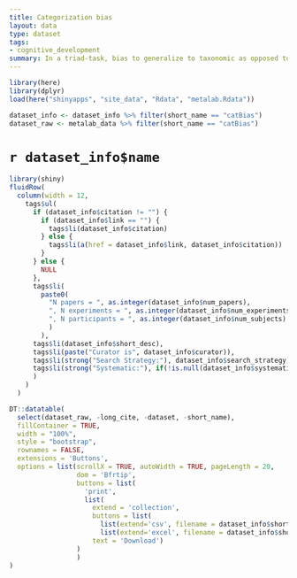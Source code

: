 ```yaml
---
title: Categorization bias
layout: data
type: dataset
tags: 
- cognitive_development
summary: In a triad-task, bias to generalize to taxonomic as opposed to thematic alternative.<br>9 papers | 80 experiments | 328 subjects
---
```


```r
library(here)
library(dplyr)
load(here("shinyapps", "site_data", "Rdata", "metalab.Rdata"))

dataset_info <- dataset_info %>% filter(short_name == "catBias")
dataset_raw <- metalab_data %>% filter(short_name == "catBias")
```
# `r dataset_info$name` 

```r
library(shiny)
fluidRow(
  column(width = 12,
    tags$ul(
      if (dataset_info$citation != "") {
        if (dataset_info$link == "") {
          tags$li(dataset_info$citation)
        } else {
          tags$li(a(href = dataset_info$link, dataset_info$citation))
        } 
      } else {
        NULL
      },
      tags$li(
        paste0(
          "N papers = ", as.integer(dataset_info$num_papers),
          ", N experiments = ", as.integer(dataset_info$num_experiments),
          ", N participants = ", as.integer(dataset_info$num_subjects)
          )
        ),
      tags$li(dataset_info$short_desc),
      tags$li(paste("Curator is", dataset_info$curator)),
      tags$li(strong("Search Strategy:"), dataset_info$search_strategy),
      tags$li(strong("Systematic:"), if(!is.null(dataset_info$systematic) && dataset_info$systematic) "yes" else "no")       
      )
    )
  )
```

```r

DT::datatable(
  select(dataset_raw, -long_cite, -dataset, -short_name),
  fillContainer = TRUE,
  width = "100%",
  style = "bootstrap",
  rownames = FALSE,
  extensions = 'Buttons',
  options = list(scrollX = TRUE, autoWidth = TRUE, pageLength = 20, 
                 dom = 'Bfrtip', 
                 buttons = list(
                   'print', 
                   list(
                     extend = 'collection',
                     buttons = list(
                       list(extend='csv', filename = dataset_info$short_name),
                       list(extend='excel', filename = dataset_info$short_name)),
                     text = 'Download')
                 )
                 )
)

```

<script>
// $('.tab-pane > div').css("width", '100%');
</script>
